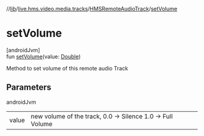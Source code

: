 //[lib](../../../index)/[live.hms.video.media.tracks](../index)/[HMSRemoteAudioTrack](index)/[setVolume](set-volume)

# setVolume

[androidJvm]\
fun [setVolume](set-volume)(value: [Double](https://kotlinlang.org/api/latest/jvm/stdlib/kotlin/-double/index.html))

Method to set volume of this remote audio Track

## Parameters

androidJvm

|       |                                                            |
| ----- | ---------------------------------------------------------- |
| value | new volume of the track, 0.0 -> Silence 1.0 -> Full Volume |
